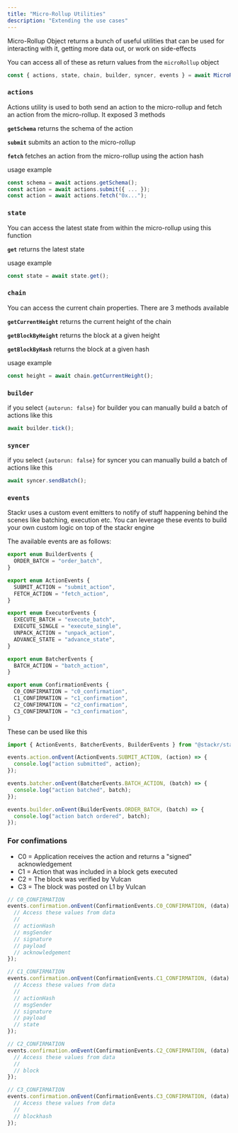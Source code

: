 ```yaml
---
title: "Micro-Rollup Utilities"
description: "Extending the use cases"
---
```


Micro-Rollup Object returns a bunch of useful utilities that can be used for interacting with it, getting more data out, or work on side-effects

You can access all of these as return values from the `microRollup` object

```ts
const { actions, state, chain, builder, syncer, events } = await MicroRollup({...})
```

### `actions`

Actions utility is used to both send an action to the micro-rollup and fetch an action from the micro-rollup. It exposed 3 methods

**`getSchema`**
returns the schema of the action

**`submit`**
submits an action to the micro-rollup

**`fetch`**
fetches an action from the micro-rollup using the action hash

usage example

```ts
const schema = await actions.getSchema();
const action = await actions.submit({ ... });
const action = await actions.fetch("0x...");
```

### `state`

You can access the latest state from within the micro-rollup using this function

**`get`**
returns the latest state

usage example

```ts
const state = await state.get();
```

### `chain`

You can access the current chain properties. There are 3 methods available

**`getCurrentHeight`**
returns the current height of the chain

**`getBlockByHeight`**
returns the block at a given height

**`getBlockByHash`**
returns the block at a given hash

usage example

```ts
const height = await chain.getCurrentHeight();
```

### `builder`

if you select `{autorun: false}` for builder you can manually build a batch of actions like this

```ts
await builder.tick();
```

### `syncer`

if you select `{autorun: false}` for syncer you can manually build a batch of actions like this

```ts
await syncer.sendBatch();
```

### `events`

Stackr uses a custom event emitters to notify of stuff happening behind the scenes like batching, execution etc.
You can leverage these events to build your own custom logic on top of the stackr engine

The available events are as follows:

```ts
export enum BuilderEvents {
  ORDER_BATCH = "order_batch",
}

export enum ActionEvents {
  SUBMIT_ACTION = "submit_action",
  FETCH_ACTION = "fetch_action",
}

export enum ExecutorEvents {
  EXECUTE_BATCH = "execute_batch",
  EXECUTE_SINGLE = "execute_single",
  UNPACK_ACTION = "unpack_action",
  ADVANCE_STATE = "advance_state",
}

export enum BatcherEvents {
  BATCH_ACTION = "batch_action",
}

export enum ConfirmationEvents {
  C0_CONFIRMATION = "c0_confirmation",
  C1_CONFIRMATION = "c1_confirmation",
  C2_CONFIRMATION = "c2_confirmation",
  C3_CONFIRMATION = "c3_confirmation",
}
```

These can be used like this

```ts
import { ActionEvents, BatcherEvents, BuilderEvents } from "@stackr/stackr-js";

events.action.onEvent(ActionEvents.SUBMIT_ACTION, (action) => {
  console.log("action submitted", action);
});

events.batcher.onEvent(BatcherEvents.BATCH_ACTION, (batch) => {
  console.log("action batched", batch);
});

events.builder.onEvent(BuilderEvents.ORDER_BATCH, (batch) => {
  console.log("action batch ordered", batch);
});
```

### For confimations

- C0 = Application receives the action and returns a "signed" acknowledgement
- C1 = Action that was included in a block gets executed
- C2 = The block was verified by Vulcan
- C3 = The block was posted on L1 by Vulcan

```ts
// C0_CONFIRMATION
events.confirmation.onEvent(ConfirmationEvents.C0_CONFIRMATION, (data) => {
  // Access these values from data
  //
  // actionHash
  // msgSender
  // signature
  // payload
  // acknowledgement
});

// C1_CONFIRMATION
events.confirmation.onEvent(ConfirmationEvents.C1_CONFIRMATION, (data) => {
  // Access these values from data
  //
  // actionHash
  // msgSender
  // signature
  // payload
  // state
});

// C2_CONFIRMATION
events.confirmation.onEvent(ConfirmationEvents.C2_CONFIRMATION, (data) => {
  // Access these values from data
  //
  // block
});

// C3_CONFIRMATION
events.confirmation.onEvent(ConfirmationEvents.C3_CONFIRMATION, (data) => {
  // Access these values from data
  //
  // blockhash
});
```
